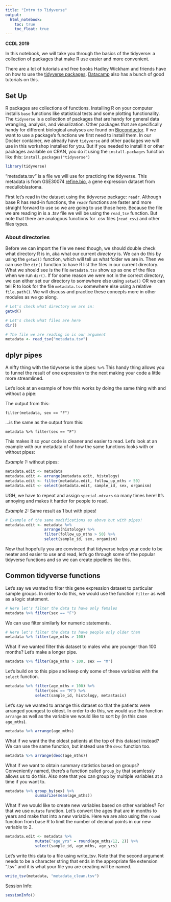 ```yaml
---
title: "Intro to Tidyverse"
output:   
  html_notebook: 
    toc: true
    toc_float: true
---
```


**CCDL 2019**

In this notebook, we will take you through the basics of the tidyverse: 
a collection of packages that make R use easier and more convenient.  

There are a lot of tutorials and free books Hadley Wickham and friends have on 
how to use the [tidyverse packages](https://r4ds.had.co.nz/index.html). 
[Datacamp](https://www.datacamp.com/) also has a bunch of good tutorials on this. 

## Set Up
R packages are collections of functions. 
Installing R on your computer installs `base` functions like statistical tests 
and some plotting functionality.
The `tidyverse` is a collection of packages that are handy for general data 
wrangling, analysis, and visualization. 
Other packages that are specifically handy for different biological analyses are 
found on [Bioconductor](https://www.bioconductor.org/).
If we want to use a package's functions we first need to install them.
In our Docker container, we already have `tidyverse` and other packages we will
use in this workshop installed for you. 
But if you needed to install it or other packages available on CRAN, you 
do it using the `install.packages` function like this: `install.packages("tidyverse")`
```r
library(tidyverse)
```

"metadata.tsv" is a file we will use for practicing the tidyverse.
This metadata is from GSE30074 [refine.bio](https://www.refine.bio), a gene 
expression dataset from medulloblastoma.
  
First let's read in the dataset using the tidyverse package: `readr`.
Although base R has read-in functions, the `readr` functions are faster and more
straight forward to use so we are going to use those here. 
Because the file we are reading in is a .tsv file we will be using the 
`read_tsv` function. 
But note that there are analogous functions for .csv files (`read_csv`) and 
other files types.

### About directories
Before we can import the file we need though, we should double check what
directory R is in, aka what our current *directory* is. 
We can do this by using the `getwd()` function, which will tell us what folder
we are in. 
Then we can use the `dir()` function to have R list the files in our current 
directory. 
What we should see is the file `metadata.tsv` show up as one of the files when 
we run `dir()`.
If for some reason we were not in the correct directory, we can either set our
directory to somewhere else using `setwd()` OR we can tell R to look for the 
file `metadata.tsv` somewhere else using a relative `file.path()`.
We will discuss and practice these concepts more in other modules as we go along.
```r
# Let's check what directory we are in:
getwd()

# Let's check what files are here
dir()

# The file we are reading in is our argument 
metadata <- read_tsv("metadata.tsv")
```

## dplyr pipes
A nifty thing with the tidyverse is the pipes: `%>%`
This handy thing allows you to funnel the result of one expression to the next
making your code a little more streamlined.

Let's look at an example of how this works by doing the same thing with and 
without a pipe:

The output from this:  
```
filter(metadata, sex == "F")
```  
...is the same as the output from this:  
```
metadata %>% filter(sex == "F")
```  
  
This makes it so your code is cleaner and easier to read. 
Let's look at an example with our metadata of of how the same 
functions looks with or without pipes:

*Example 1:* without pipes:   
```r
metadata.edit <- metadata
metadata.edit <- arrange(metadata.edit, histology)
metadata.edit <- filter(metadata.edit, follow_up_mths > 50)
metadata.edit <- select(metadata.edit, sample_id, sex, organism)
```
UGH, we have to repeat and assign `special.mtcars` so many times here! 
It's annoying and makes it harder for people to read. 

*Example 2:* Same result as 1 but with pipes!
```r
# Example of the same modifications as above but with pipes!
metadata.edit <- metadata %>%
                 arrange(histology) %>%
                 filter(follow_up_mths > 50) %>%
                 select(sample_id, sex, organism)
```

Now that hopefully you are convinced that tidyverse helps your code to be neater and
easier to use and read, let's go through some of the popular tidyverse functions
and so we can create pipelines like this. 

## Common tidyverse functions

Let's say we wanted to filter this gene expression dataset to particular sample
groups.
In order to do this, we would use the function `filter` as well as a logic statement.
```r
# Here let's filter the data to have only females
metadata %>% filter(sex == "F")
```

We can use filter similarly for numeric statements.  
```r
# Here let's filter the data to have people only older than 
metadata %>% filter(age_mths > 100)
```

What if we wanted filter this dataset to males who are younger than 100 months? 
Let's make a longer pipe.
```r
metadata %>% filter(age_mths > 100, sex == "M")
```

Let's build on to this pipe and keep only some of these variables with the 
`select` function. 
```r
metadata %>% filter(age_mths > 100) %>%
             filter(sex == "M") %>% 
             select(sample_id, histology, metastasis)
```

Let's say we wanted to arrange this dataset so that the patients were arranged
youngest to oldest.
In order to do this, we would use the function `arrange` as well as the variable
we would like to sort by (in this case `age_mths`).
```r
metadata %>% arrange(age_mths) 
```

What if we want the the oldest patients at the top of this dataset instead? 
We can use the same function, but instead use the `desc` function too. 
```r
metadata %>% arrange(desc(age_mths))
```

What if we want to obtain summary statistics based on groups? 
Conveniently named, there's a function called `group_by` that seamlessly allows
us to do this. 
Also note that you can group by multiple variables at a time if you want to.
```r
metadata %>% group_by(sex) %>% 
             summarize(mean(age_mths))
```
What if we would like to create new variables based on other variables? 
For that we use `mutate` function. 
Let's convert the ages that are in months to years and make that into a new variable.
Here we are also using the `round` function from base R to limit the number of 
decimal points in our new variable to 2.
```r
metadata.edit <- metadata %>% 
             mutate("age_yrs" = round(age_mths/12, 2)) %>%
             select(sample_id, age_mths, age_yrs)
```

Let's write this data to a file using write_tsv. Note that the second argument 
needs to be a character string that ends in the appropriate file extension ".tsv"
and it is what your file you are creating will be named. 
```r
write_tsv(metadata, "metadata_clean.tsv")
```

Session Info: 
```r
sessionInfo()
```
